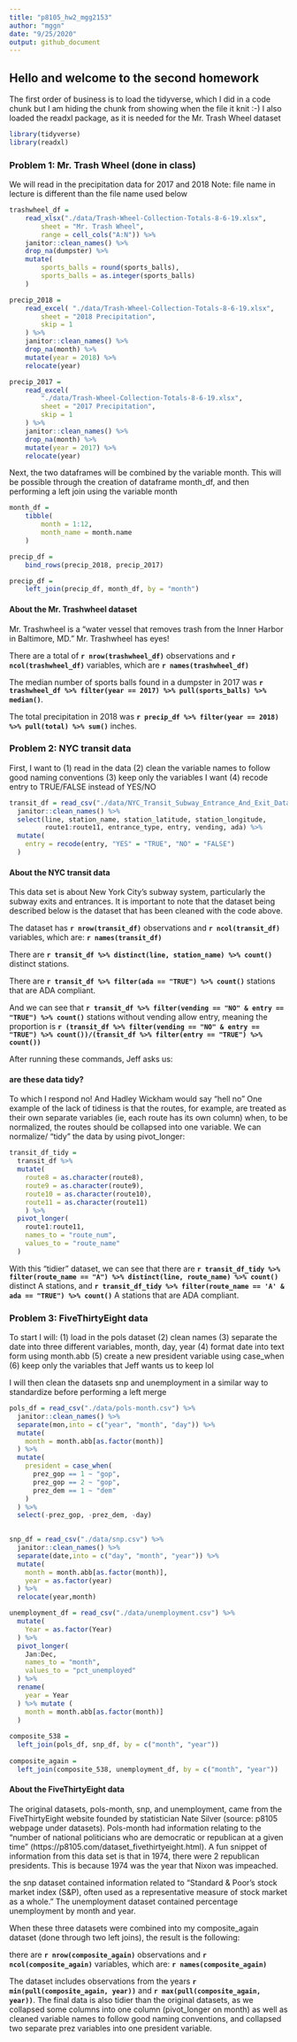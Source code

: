 ```yaml
---
title: "p8105_hw2_mgg2153"
author: "mggn"
date: "9/25/2020"
output: github_document
---
```


## Hello and welcome to the second homework

The first order of business is to load the tidyverse, which I did in a code chunk
but I am hiding the chunk from showing when the file it knit :-)
I also loaded the readxl package, as it is needed for the Mr. Trash Wheel dataset
```r
library(tidyverse)
library(readxl)
```

### Problem 1: Mr. Trash Wheel (done in class)

We will read in the precipitation data for 2017 and 2018
Note: file name in lecture is different than the file name used below
```r

trashwheel_df = 
	read_xlsx("./data/Trash-Wheel-Collection-Totals-8-6-19.xlsx",
		sheet = "Mr. Trash Wheel",
		range = cell_cols("A:N")) %>% 
	janitor::clean_names() %>% 
	drop_na(dumpster) %>% 
	mutate(
		sports_balls = round(sports_balls),
		sports_balls = as.integer(sports_balls)
	)

precip_2018 = 
	read_excel( "./data/Trash-Wheel-Collection-Totals-8-6-19.xlsx",
		sheet = "2018 Precipitation",
		skip = 1
	) %>% 
	janitor::clean_names() %>% 
	drop_na(month) %>% 
	mutate(year = 2018) %>% 
	relocate(year)

precip_2017 = 
	read_excel(
		"./data/Trash-Wheel-Collection-Totals-8-6-19.xlsx",
		sheet = "2017 Precipitation",
		skip = 1
	) %>% 
	janitor::clean_names() %>% 
	drop_na(month) %>% 
	mutate(year = 2017) %>% 
	relocate(year)
```


Next, the two dataframes will be combined by the variable month. This will be 
possible through the creation of dataframe month_df, and then performing a left
join using the variable month

```r
month_df = 
	tibble(
		month = 1:12,
		month_name = month.name
	)

precip_df = 
	bind_rows(precip_2018, precip_2017)

precip_df =
	left_join(precip_df, month_df, by = "month")
```

#### About the Mr. Trashwheel dataset

Mr. Trashwheel is a "water vessel that removes trash from the Inner Harbor in
Baltimore, MD." Mr. Trashwheel has eyes! 

There are a total of **`r nrow(trashwheel_df)`** observations and **`r ncol(trashwheel_df)`**
variables, which are **`r names(trashwheel_df)`**

The median number of sports balls found in a dumpster in 2017 was **`r trashwheel_df %>% filter(year == 2017) %>% pull(sports_balls) %>% median()`**.

The total precipitation in 2018 was **`r precip_df %>% filter(year == 2018) %>% pull(total) %>% sum()`** inches.

### Problem 2: NYC transit data

First, I want to
(1) read in the data
(2) clean the variable names to follow good naming conventions
(3) keep only the variables I want
(4) recode entry to TRUE/FALSE instead of YES/NO

```r
transit_df = read_csv("./data/NYC_Transit_Subway_Entrance_And_Exit_Data.csv") %>%
  janitor::clean_names() %>%
  select(line, station_name, station_latitude, station_longitude, 
         route1:route11, entrance_type, entry, vending, ada) %>%
  mutate(
    entry = recode(entry, "YES" = "TRUE", "NO" = "FALSE")
  )
```

#### About the NYC transit data

This data set is about New York City's subway system, particularly the subway 
exits and entrances. It is important to note that the dataset being described 
below is the dataset that has been cleaned with the code above.

The dataset has **`r nrow(transit_df)`** observations and **`r ncol(transit_df)`** variables, 
which are: **`r names(transit_df)`**  

There are **`r transit_df %>% distinct(line, station_name) %>% count()`** distinct stations.

There are **`r transit_df %>% filter(ada == "TRUE") %>% count()`** stations that are ADA compliant.

And we can see that **`r transit_df %>% filter(vending == "NO" & entry == "TRUE") %>% count()`** stations without vending allow entry,
meaning the proportion is **`r (transit_df %>% filter(vending == "NO" & entry == "TRUE") %>% count())/(transit_df %>% filter(entry == "TRUE") %>% count())`**


After running these commands, Jeff asks us:  

#### are these data tidy?

To which I respond no! And Hadley Wickham would say "hell no"
One example of the lack of tidiness is that the routes, for example, are treated
as their own separate variables (ie, each route has its own column) when, to be
normalized, the routes should be collapsed into one variable. We can normalize/
"tidy" the data by using pivot_longer:

```r

transit_df_tidy =
  transit_df %>%
  mutate(
    route8 = as.character(route8),
    route9 = as.character(route9),
    route10 = as.character(route10),
    route11 = as.character(route11)
    ) %>%
  pivot_longer(
    route1:route11,
    names_to = "route_num",
    values_to = "route_name"
  )
```



With this "tidier" dataset, we can see that there are **`r transit_df_tidy %>% filter(route_name == "A") %>% distinct(line, route_name) %>% count()`** distinct A stations, and **`r transit_df_tidy %>% filter(route_name == 'A' & ada == "TRUE") %>% count()`** A stations
that are ADA compliant.


### Problem 3: FiveThirtyEight data

To start I will:
(1) load in the pols dataset
(2) clean names
(3) separate the date into three different variables, month, day, year
(4) format date into text form using month.abb
(5) create a new president variable using case_when
(6) keep only the variables that Jeff wants us to keep lol

I will then clean the datasets snp and unemployment in a similar way to standardize
before performing a left merge

```r

pols_df = read_csv("./data/pols-month.csv") %>%
  janitor::clean_names() %>%
  separate(mon,into = c("year", "month", "day")) %>%
  mutate(
    month = month.abb[as.factor(month)]
  ) %>%
  mutate(
    president = case_when(
      prez_gop == 1 ~ "gop",
      prez_gop == 2 ~ "gop",
      prez_dem == 1 ~ "dem"
    )
  ) %>%
  select(-prez_gop, -prez_dem, -day)
  

snp_df = read_csv("./data/snp.csv") %>%
  janitor::clean_names() %>%
  separate(date,into = c("day", "month", "year")) %>%
  mutate(
    month = month.abb[as.factor(month)],
    year = as.factor(year)
  ) %>%
  relocate(year,month)

unemployment_df = read_csv("./data/unemployment.csv") %>%
  mutate(
    Year = as.factor(Year)
  ) %>%
  pivot_longer(
    Jan:Dec,
    names_to = "month",
    values_to = "pct_unemployed"
  ) %>%
  rename(
    year = Year
  ) %>% mutate (
    month = month.abb[as.factor(month)]
  )
 
composite_538 =
  left_join(pols_df, snp_df, by = c("month", "year"))
            
composite_again =
  left_join(composite_538, unemployment_df, by = c("month", "year"))
```

#### About the FiveThirtyEight data

The original datasets, pols-month, snp, and unemployment, came from the FiveThirtyEight
website founded by statistician Nate Silver (source: p8105 webpage under datasets).
Pols-month had information relating to the "number of national politicians who are democratic
or republican at a given time" (https://p8105.com/dataset_fivethirtyeight.html). A fun 
snippet of information from this data set is that in 1974, there were 2 republican presidents.
This is because 1974 was the year that Nixon was impeached.

the snp dataset contained information related to "Standard & Poor’s stock market index (S&P), 
often used as a representative measure of stock market as a whole." The unemployment
dataset contained percentage unemployment by month and year.

When these three datasets were combined into my composite_again dataset (done through two
left joins), the result is the following:

there are **`r nrow(composite_again)`** observations and **`r ncol(composite_again)`** variables, 
which are: **`r names(composite_again)`**  

The dataset includes observations from the years **`r min(pull(composite_again, year))`** and **`r max(pull(composite_again, year))`**.
The final data is also tidier than the original datasets, as we collapsed some columns into one column (pivot_longer on month)
as well as cleaned variable names to follow good naming conventions, and collapsed two separate prez variables into one president variable.

